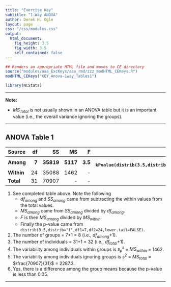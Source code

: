 ```yaml
---
title: "Exercise Key"
subtitle: "1-Way ANOVA"
author: Derek H. Ogle
layout: page
css: "/css/modules.css"
output:
  html_document:
    fig_height: 3.5
    fig_width: 3.5
    self_contained: false
---
```


```r
## Renders an appropriate HTML file and moves to CE directory
source("modules/aaa_ExcKeys/aaa_rmd/zzz_modHTML_CEKeys.R")
modHTML_CEKeys("KEY_Anova-1way_Tables1")
```
```r
library(NCStats)
```

----

<div class="alert alert-warning">
<strong>Note:</strong> 
<ul>
<li>$MS_{Total}$ is not usually shown in an ANOVA table but it is an important value (i.e., the overall variance ignoring the groups).</li>
</ul>
</div>

----

## ANOVA Table 1

Source     | df | SS | MS | F  | p-value
:----------|---:|---:|---:|---:|--------:
**Among**  |  **7** | **35819** | **5117** | **3.5** | **`r kPvalue(distrib(3.5,distrib="f",df1=7,df2=24,lower.tail=FALSE),include.p=FALSE,latex=FALSE,digits=3)`** |
**Within** | 24 | 35088 | 1462 | - | -
**Total**  | 31 | 70907 | - | - | -

1. See completed table above. Note the following
    * $df_{among}$ and $SS_{among}$ came from subtracting the within values from the total values.
    * $MS_{among}$ came from $SS_{among}$ divided by $df_{among}$.
    * $F$ is then $MS_{among}$ divided by $MS_{within}$.
    * Finally the p-value came from `distrib(3.5,distrib="f",df1=7,df2=24,lower.tail=FALSE)`.
1. The number of groups = 7+1 = 8 (i.e., $df_{among}$+1).
1. The number of individuals = 31+1 = 32 (i.e., $df_{total}$+1).
1. The variability among individuals within groups is $s_{p}^{s}$ = $MS_{within}$ = 1462.
1. The variability among individuals ignoring groups is $s^{2}$ = $MS_{total}$ = $\frac{70907}{31}$ = 2287.3.
1. Yes, there is a difference among the group means because the p-value is less than 0.05.

----
